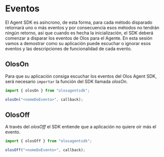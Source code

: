 # Eventos

El Agent SDK es asíncrono, de esta forma, para cada método disparado retornará uno o más eventos y por consecuencia esos métodos no tendrán ningún retorno, así que cuando es hecha la inicialización, el SDK deberá comenzar a disparar los eventos de Olos para el Agente. 
En esta sesión vamos a demostrar como su aplicación puede escuchar o ignorar esos eventos y las descripciones de funcionalidad de cada evento.


## OlosOn

Para que su aplicación consiga escuchar los eventos del Olos Agent SDK, será necesario `importar` la función del SDK llamada _olosOn_.

```js copy
import { olosOn } from "olosagentsdk";

olosOn("<nomeDoEvento>", callback);
```

## OlosOff

A través del _olosOff_ el SDK entiende que a aplicación no quiere oír más el evento.

```js copy
import { olosOff } from "olosagentsdk";

olosOff("<nomeDoEvento>", callback);
```
